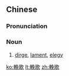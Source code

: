 {{also|挽歌}}
==Chinese==
{{zh-forms|s=挽歌}}

===Pronunciation===
{{zh-pron
|m=wǎngē
|c=waan5 go1
|mn=qz:boán-ko͘/tw:boán-koa/xm,zz:boán-ko
|cat=n
}}

===Noun===
{{zh-noun}}

# [[dirge]], [[lament]], [[elegy]]

[[ko:輓歌]]
[[lt:輓歌]]
[[zh:輓歌]]